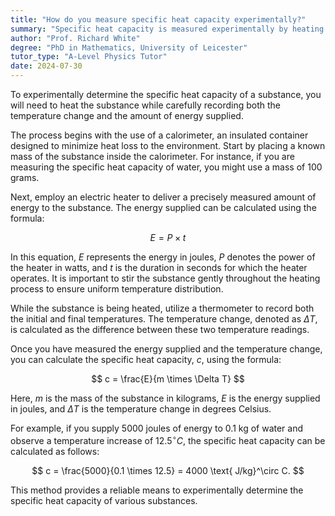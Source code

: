 ```yaml
---
title: "How do you measure specific heat capacity experimentally?"
summary: "Specific heat capacity is measured experimentally by heating a substance, then recording the temperature change and the energy input during the process."
author: "Prof. Richard White"
degree: "PhD in Mathematics, University of Leicester"
tutor_type: "A-Level Physics Tutor"
date: 2024-07-30
---
```


To experimentally determine the specific heat capacity of a substance, you will need to heat the substance while carefully recording both the temperature change and the amount of energy supplied.

The process begins with the use of a calorimeter, an insulated container designed to minimize heat loss to the environment. Start by placing a known mass of the substance inside the calorimeter. For instance, if you are measuring the specific heat capacity of water, you might use a mass of $100$ grams.

Next, employ an electric heater to deliver a precisely measured amount of energy to the substance. The energy supplied can be calculated using the formula:

$$
E = P \times t
$$

In this equation, $E$ represents the energy in joules, $P$ denotes the power of the heater in watts, and $t$ is the duration in seconds for which the heater operates. It is important to stir the substance gently throughout the heating process to ensure uniform temperature distribution.

While the substance is being heated, utilize a thermometer to record both the initial and final temperatures. The temperature change, denoted as $\Delta T$, is calculated as the difference between these two temperature readings.

Once you have measured the energy supplied and the temperature change, you can calculate the specific heat capacity, $c$, using the formula:

$$
c = \frac{E}{m \times \Delta T}
$$

Here, $m$ is the mass of the substance in kilograms, $E$ is the energy supplied in joules, and $\Delta T$ is the temperature change in degrees Celsius.

For example, if you supply $5000$ joules of energy to $0.1$ kg of water and observe a temperature increase of $12.5^\circ C$, the specific heat capacity can be calculated as follows:

$$
c = \frac{5000}{0.1 \times 12.5} = 4000 \text{ J/kg}^\circ C.
$$

This method provides a reliable means to experimentally determine the specific heat capacity of various substances.
    